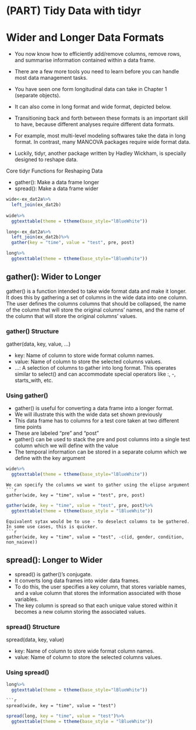 # (PART) Tidy Data with tidyr {-}

# Wider and Longer Data Formats

- You now know how to efficiently add/remove columns, remove rows, and summarise information contained within a data frame. 
- There are a few more tools you need to learn before you can handle most data management tasks. 
- You have seen one form longitudinal data can take in  Chapter 1 (separate objects). 
- It can also come in long format and wide format, depicted below. 

- Transitioning back and forth between these formats is an important skill to have, because different analyses require different data formats. 
- For example, most multi-level modeling softwares take the data in long format. In contrast, many MANCOVA packages require wide format data. 
- Luckily, tidyr, another package written by Hadley Wickham, is specially designed to reshape data. 

<div class = activity>
<div class = activitytitle>
Core tidyr Functions for Reshaping Data</div>
- gather(): Make a data frame longer
- spread(): Make a data frame wider
</div>

```r
wide<-ex_dat2a%>%
  left_join(ex_dat2b)
  
wide%>%
  ggtexttable(theme = ttheme(base_style="lBlueWhite"))
```

```r
long<-ex_dat2a%>%
  left_join(ex_dat2b)%>%
  gather(key = "time", value = "test", pre, post)

long%>%
  ggtexttable(theme = ttheme(base_style="lBlueWhite"))
```



## gather(): Wider to Longer

gather() is a function intended to take wide format data and make it longer. It does this by gathering a set of columns in the wide data into one column. The user defines the columns columns that should be collapsed, the name of the column that will store the original columns' names, and the name of the column that will store the original columns' values. 

### gather() Structure
<div class = activity>
<div class = structure>

gather(data, key, value, ...)</div>

- key: Name of column to store wide format column names.
- value: Name of column to store the selected columns values.
- ...: A selection of columns to gather into long format. This operates similar to select() and can accommodate special operators like :, -, starts_with, etc.
</div>




### Using gather()
- gather() is useful for converting a data frame into a longer format.
- We will illustrate this with the wide data set shown previously
- This data frame has to columns for a test core taken at two different time points
- These are labeled "pre" and "post"
- gather() can be used to stack the pre and post columns into a single test column which we will define with the value
- The temporal information can be stored in a separate column which we define with the key argument

```r
wide%>%
  ggtexttable(theme = ttheme(base_style="lBlueWhite"))
```

```example
We can specify the columns we want to gather using the elipse argument
```r
gather(wide, key = "time", value = "test", pre, post)
```


```r
gather(wide, key = "time", value = "test", pre, post)%>%
  ggtexttable(theme = ttheme(base_style = "lBlueWhite"))
```
```example
Equivalent sytax would be to use - to deselect columns to be gathered. In some use cases, this is quicker.
```r
gather(wide, key = "time", value = "test", -c(id, gender, condition, non_naieve))
```
## spread(): Longer to Wider

- spread() is gather()'s conjugate. 
- It converts long data frames into wider data frames. 
- To do this, the user specifies a key column, that stores variable names, and a value column that stores the information associated with those variables. 
- The key column is spread so that each unique value stored within it becomes a new column storing the associated values. 

### spread() Structure
<div class = activity>
<div class = structure>

spread(data, key, value)</div>

- key: Name of column to store wide format column names.
- value: Name of column to store the selected columns values.
</div>

### Using spread()

```r
long%>%
  ggtexttable(theme = ttheme(base_style="lBlueWhite"))
```

```example
```r
spread(wide, key = "time", value = "test")
```


```r
spread(long, key = "time", value = "test")%>%
  ggtexttable(theme = ttheme(base_style = "lBlueWhite"))
```


